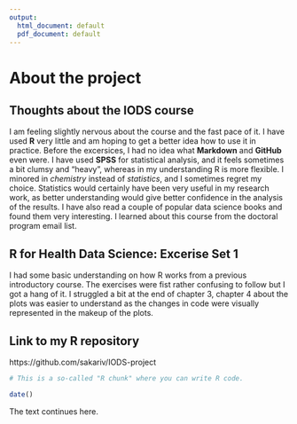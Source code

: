```yaml
---
output:
  html_document: default
  pdf_document: default
---
```


# About the project

## Thoughts about the IODS course

I am feeling slightly nervous about the course and the fast pace of it. I have used **R** very little and am hoping to get a better idea how to use it in practice. Before the excersices, I had no idea what **Markdown** and **GitHub** even were. I have used **SPSS** for statistical analysis, and it feels sometimes a bit clumsy and "heavy", whereas in my understanding R is more flexible. I minored in *chemistry* instead of *statistics*, and I sometimes regret my choice. Statistics would certainly have been very useful in my research work, as better understanding would give better confidence in the analysis of the results. I have also read a couple of popular data science books and found them very interesting. I learned about this course from the doctoral program email list.

## R for Health Data Science: Excerise Set 1
I had some basic understanding on how R works from a previous introductory course. The exercises were fist rather confusing to follow but I got a hang of it. I struggled a bit at the end of chapter 3, chapter 4 about the plots was easier to understand as the changes in code were visually represented in the makeup of the plots.

## Link to my R repository
https://github.com/sakariv/IODS-project

```r
# This is a so-called "R chunk" where you can write R code.

date()

```
The text continues here.

